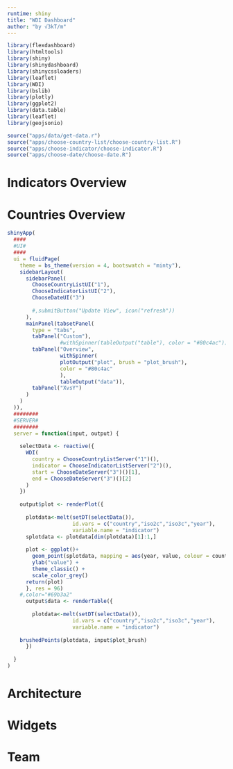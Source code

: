 ```yaml
---
runtime: shiny
title: "WDI Dashboard"
author: "by √3kT/m"
---
```


```r
library(flexdashboard)
library(htmltools)
library(shiny)
library(shinydashboard)
library(shinycssloaders)
library(leaflet)
library(WDI)
library(bslib)
library(plotly)
library(ggplot2)
library(data.table)
library(leaflet)
library(geojsonio)
```

```r

source("apps/data/get-data.r")
source("apps/choose-country-list/choose-country-list.R")
source("apps/choose-indicator/choose-indicator.R")
source("apps/choose-date/choose-date.R")

```

Indicators Overview 
===================================== 

Countries Overview 
=====================================  

```r
shinyApp(
  ####
  #UI#
  ####
  ui = fluidPage(
    theme = bs_theme(version = 4, bootswatch = "minty"),
    sidebarLayout(
      sidebarPanel(
        ChooseCountryListUI("1"),
        ChooseIndicatorListUI("2"),
        ChooseDateUI("3")
        
        #,submitButton("Update View", icon("refresh"))
      ),
      mainPanel(tabsetPanel(
        type = "tabs",
        tabPanel("Custom"),
                 #withSpinner(tableOutput("table"), color = "#80c4ac")),
        tabPanel("Overview",
                 withSpinner(
                 plotOutput("plot", brush = "plot_brush"),
                 color = "#80c4ac"
                 ),
                 tableOutput("data")),
        tabPanel("XvsY")
      )
    )
  )),
  ########
  #SERVER#
  ########
  server = function(input, output) {
    
    selectData <- reactive({
      WDI(
        country = ChooseCountryListServer("1")(),
        indicator = ChooseIndicatorListServer("2")(),
        start = ChooseDateServer("3")()[1],
        end = ChooseDateServer("3")()[2]
      )
    })
    
    output$plot <- renderPlot({
      
      plotdata<-melt(setDT(selectData()),
                     id.vars = c("country","iso2c","iso3c","year"),
                     variable.name = "indicator")
      splotdata <- plotdata[dim(plotdata)[1]:1,]
      
      plot <- ggplot()+
        geom_point(splotdata, mapping = aes(year, value, colour = country)) +
        ylab("value") +
        theme_classic() +
        scale_color_grey()
      return(plot)
      }, res = 96)
    #,color="#69b3a2"
      output$data <- renderTable({
        
        plotdata<-melt(setDT(selectData()),
                     id.vars = c("country","iso2c","iso3c","year"),
                     variable.name = "indicator")
        
    brushedPoints(plotdata, input$plot_brush)
      })
      
  }
)
```

Architecture {data-navmenu="Making"}
=====================================  


Widgets {data-navmenu="Making"}
=====================================  


Team
=====================================     
